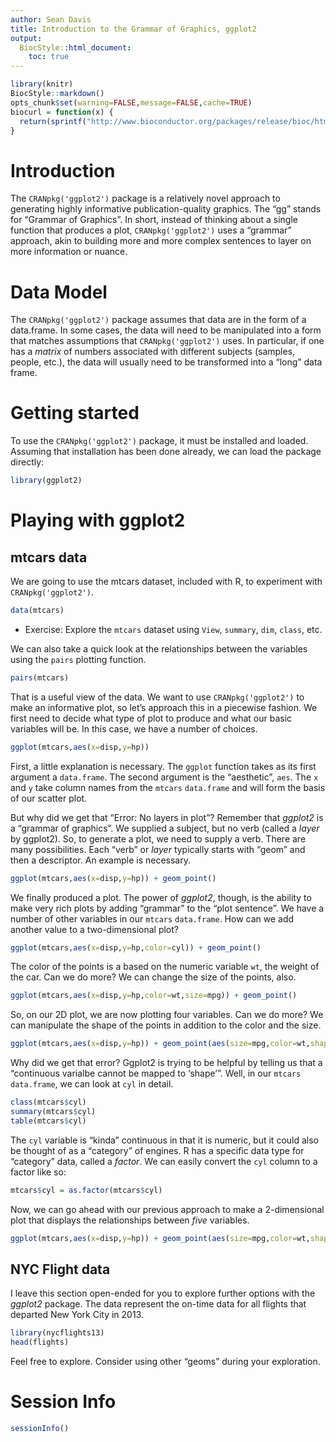 ```yaml
---
author: Sean Davis
title: Introduction to the Grammar of Graphics, ggplot2
output:
  BiocStyle::html_document:
    toc: true
---
```

<!--
%% \VignetteEngine{knitr::rmarkdown}
%\VignetteIndexEntry{02 ggplot2 Introduction}
-->

```r
library(knitr)
BiocStyle::markdown()
opts_chunk$set(warning=FALSE,message=FALSE,cache=TRUE)
biocurl = function(x) {
  return(sprintf("http://www.bioconductor.org/packages/release/bioc/html/%s.html",x))
}
```

# Introduction

The `CRANpkg('ggplot2')` package is a relatively novel approach to generating highly informative publication-quality graphics. The "gg" stands for "Grammar of Graphics". In short, instead of thinking about a single function that produces a plot, `CRANpkg('ggplot2')` uses a "grammar" approach, akin to building more and more complex sentences to layer on more information or nuance. 

# Data Model

The `CRANpkg('ggplot2')` package assumes that data are in the form of a data.frame. In some cases, the data will need to be manipulated into a form that matches assumptions that `CRANpkg('ggplot2')` uses.  In particular, if one has a *matrix* of numbers associated with different subjects (samples, people, etc.), the data will usually need to be transformed into a "long" data frame. 

# Getting started

To use the `CRANpkg('ggplot2')` package, it must be installed and loaded. Assuming that installation has been done already, we can load the package directly:

```r
library(ggplot2)
```

# Playing with ggplot2

## mtcars data

We are going to use the mtcars dataset, included with R, to experiment with `CRANpkg('ggplot2')`.  

```r
data(mtcars)
```

- Exercise: Explore the `mtcars` dataset using `View`, `summary`, `dim`, `class`, etc.

We can also take a quick look at the relationships between the variables using the `pairs` plotting function.

```r
pairs(mtcars)
```

That is a useful view of the data. We want to use `CRANpkg('ggplot2')` to make an informative plot, so let's approach this in a piecewise fashion.  We first need to decide what type of plot to produce and what our basic variables will be.  In this case, we have a number of choices.  

```r
ggplot(mtcars,aes(x=disp,y=hp))
```

First, a little explanation is necessary.  The `ggplot` function takes as its first argument a `data.frame`.  The second argument is the "aesthetic", `aes`.  The `x` and `y` take column names from the `mtcars` `data.frame` and will form the basis of our scatter plot. 

But why did we get that "Error: No layers in plot"? Remember that *ggplot2* is a "grammar of graphics". We supplied a subject, but no verb (called a *layer* by ggplot2). So, to generate a plot, we need to supply a verb.  There are many possibilities. Each "verb" or *layer* typically starts with "geom" and then a descriptor. An example is necessary.

```r
ggplot(mtcars,aes(x=disp,y=hp)) + geom_point()
```

We finally produced a plot. The power of *ggplot2*, though, is the ability to make very rich plots by adding "grammar" to the "plot sentence". We have a number of other variables in our `mtcars` `data.frame`. How can we add another value to a two-dimensional plot?

```r
ggplot(mtcars,aes(x=disp,y=hp,color=cyl)) + geom_point()
```

The color of the points is a based on the numeric variable `wt`, the weight of the car. Can we do more? We can change the size of the points, also.

```r
ggplot(mtcars,aes(x=disp,y=hp,color=wt,size=mpg)) + geom_point()
```

So, on our 2D plot, we are now plotting four variables.  Can we do more? We can manipulate the shape of the points in addition to the color and the size.

```r
ggplot(mtcars,aes(x=disp,y=hp)) + geom_point(aes(size=mpg,color=wt,shape=cyl))
```

Why did we get that error? Ggplot2 is trying to be helpful by telling us that a "continuous varialbe cannot be mapped to 'shape'". Well, in our `mtcars` `data.frame`, we can look at `cyl` in detail.

```r
class(mtcars$cyl)
summary(mtcars$cyl)
table(mtcars$cyl)
```

The `cyl` variable is "kinda" continuous in that it is numeric, but it could also be thought of as a "category" of engines. R has a specific data type for "category" data, called a *factor*. We can easily convert the `cyl` column to a factor like so:

```r
mtcars$cyl = as.factor(mtcars$cyl)
```

Now, we can go ahead with our previous approach to make a 2-dimensional plot that displays the relationships between *five* variables.

```r
ggplot(mtcars,aes(x=disp,y=hp)) + geom_point(aes(size=mpg,color=wt,shape=cyl))
```

## NYC Flight data

I leave this section open-ended for you to explore further options with the *ggplot2* package.  The data represent the on-time data for all flights that departed New York City in 2013.

```r
library(nycflights13)
head(flights)
```

Feel free to explore. Consider using other "geoms" during your exploration.

# Session Info
```r
sessionInfo()
```
